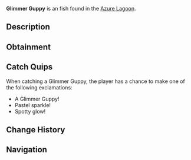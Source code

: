 {{FishInfobox
|image          = Glimmer Guppy.png
|rarity         = Unusual
|sea            = Second Sea
|location       = [[Azure Lagoon]]
|sublocation    = 
|sources        = Fishing Rod
|radar_location = 
|prog_speed     = -30
|xp             = 90
|weather        = Foggy
|time           = Day
|season         = Winter
|bait           = Flakes
|base_weight    = 96
|base_value     = 195
|weight_range   = 60
|base_chance    = 80
|base_resil     = 34
}}
'''Glimmer Guppy''' is an {{Rarity|Unusual}} fish found in the [[Azure Lagoon]].

== Description ==
{{Description|A dark pastel purple fish with pink fins and yellow spots, shimmering faintly.|Bestiary Entry}}

== Obtainment ==
{{Description|It glints where the mist cloaks the lagoon.|Bestiary Hint}}
{{Fish Availability|
Azure Lagoon
|top_rods      = 
Free Spirit Rod\265630.5\17290.37;
Trident Rod\249379.01\24759.28;
Leviathan's Fang Rod\247430\23755.45;
Azure Of Lagoon\220975.33\18080.54;
Fang of the Eclipse\187180.75\19051.34;
Fischer's Rod\135565.81\14228.28;
Plastic Rod\130304.19\14139.8;
Candy Cane Rod\115202.88\12116.89;
Nocturnal Rod\68543.26\66531.16;
Firefly Rod\179217.73\19188.02;
Astralhook Rod\183813.99\0;
Blazebringer Rod\177722.81\16952.2;
Verdant Shear Rod\170841.77\16912.39;
No-Life Rod\168554.78\15963.41;
Seraphic Rod\149338.19\14826.85;
Ethereal Prism Rod\148742.84\14231.23;
Challenger's Rod\141373.98\13311.66;
Rod Of The Forgotten Fang\137707.38\13592.21;
Depthseeker Rod\134835.07\13255.71;
Rod Of The Exalted One\132735.68\12875.22;
Avalanche Rod\125894.71\12391.38;
Volcanic Rod\125779.05\12094.35;
Zeus Rod\125027.55\12022.09;
Rod Of The Depths\124965.19\11787.3;
Steady Rod\107871.58\10732.16
|recommended   = Free Spirit Rod
}}

== Catch Quips ==
When catching a Glimmer Guppy, the player has a chance to make one of the following exclamations:
* A Glimmer Guppy!
* Pastel sparkle!
* Spotty glow!

== Change History ==
{{Change History|{{subst:Current Version}}}}

== Navigation ==
{{Fish Navbox|Azure Lagoon}}